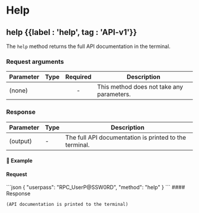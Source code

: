 
# Help

## help {{label : 'help', tag : 'API-v1'}}

The `help` method returns the full API documentation in the terminal.

### Request arguments

| Parameter | Type | Required | Description                               |
| --------- | ---- | :------: | ----------------------------------------- |
| (none)    |      |     -    | This method does not take any parameters. |

### Response

| Parameter | Type | Description                                            |
| --------- | ---- | ------------------------------------------------------ |
| (output)  | -    | The full API documentation is printed to the terminal. |

#### 📌 Example

#### Request

<CodeGroup title="help" tag="POST" label="help" mm2MethodDecorate="true">
  ```json
  {
    "userpass": "RPC_UserP@SSW0RD",
    "method": "help"
  }
  ```
</CodeGroup>

<CollapsibleSection expandedText="Hide Response" collapsedText="Show Response">
  #### Response

  ```text
  (API documentation is printed to the terminal)
  ```
</CollapsibleSection>
